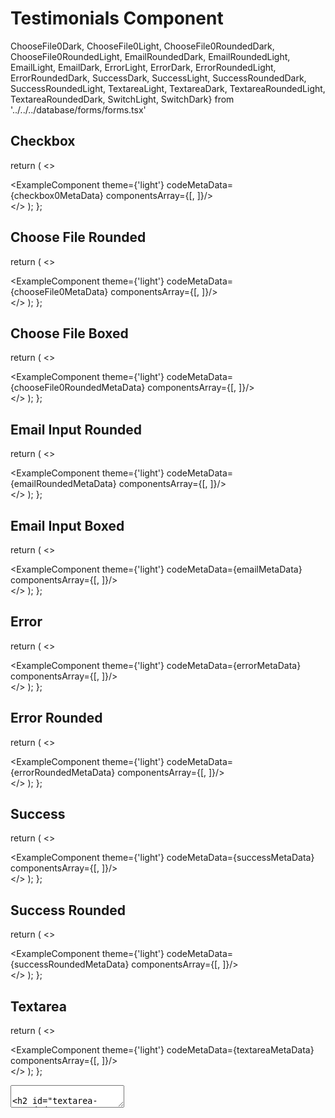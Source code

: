 # Testimonials Component

ChooseFile0Dark, ChooseFile0Light, 
ChooseFile0RoundedDark, ChooseFile0RoundedLight,
EmailRoundedDark, EmailRoundedLight,
EmailLight, EmailDark,
ErrorLight, ErrorDark,
ErrorRoundedLight, ErrorRoundedDark,
SuccessDark, SuccessLight,
SuccessRoundedDark, SuccessRoundedLight,
TextareaLight, TextareaDark,
TextareaRoundedLight, TextareaRoundedDark,
SwitchLight, SwitchDark} from '../../../database/forms/forms.tsx'


## Checkbox 

  return (
    <>
    <div className='mb-20'>
        <ExampleComponent theme={'light'} codeMetaData={checkbox0MetaData} componentsArray={[<Checkbox0Dark />, <Checkbox0Light/>]}/>
    </div>
    </>
  );
};

<Checkbox0/>

## Choose File Rounded

  return (
    <>
    <div className='mb-20'>
        <ExampleComponent theme={'light'} codeMetaData={chooseFile0MetaData} componentsArray={[<ChooseFile0Dark />, <ChooseFile0Light/>]}/>
    </div>
    </>
  );
};

<ChooseFile0/>

## Choose File Boxed

  return (
    <>
    <div className='mb-20'>
        <ExampleComponent theme={'light'} codeMetaData={chooseFile0RoundedMetaData} componentsArray={[<ChooseFile0RoundedDark />, <ChooseFile0RoundedLight/>]}/>
    </div>
    </>
  );
};

<ChooseFile0Rounded/>

## Email Input Rounded

  return (
    <>
    <div className='mb-20'>
        <ExampleComponent theme={'light'} codeMetaData={emailRoundedMetaData} componentsArray={[<EmailRoundedDark />, <EmailRoundedLight/>]}/>
    </div>
    </>
  );
};

<EmailRounded/>

## Email Input Boxed

  return (
    <>
    <div className='mb-20'>
        <ExampleComponent theme={'light'} codeMetaData={emailMetaData} componentsArray={[<EmailDark />, <EmailLight/>]}/>
    </div>
    </>
  );
};

<Email/>

## Error

  return (
    <>
    <div className='mb-20'>
        <ExampleComponent theme={'light'} codeMetaData={errorMetaData} componentsArray={[<ErrorDark />, <ErrorLight/>]}/>
    </div>
    </>
  );
};

<Error/>

## Error Rounded

  return (
    <>
    <div className='mb-20'>
        <ExampleComponent theme={'light'} codeMetaData={errorRoundedMetaData} componentsArray={[<ErrorRoundedDark />, <ErrorRoundedLight/>]}/>
    </div>
    </>
  );
};

<ErrorRounded/>

## Success

  return (
    <>
    <div className='mb-20'>
        <ExampleComponent theme={'light'} codeMetaData={successMetaData} componentsArray={[<SuccessDark />, <SuccessLight/>]}/>
    </div>
    </>
  );
};

<Success/>


## Success Rounded

  return (
    <>
    <div className='mb-20'>
        <ExampleComponent theme={'light'} codeMetaData={successRoundedMetaData} componentsArray={[<SuccessRoundedDark />, <SuccessRoundedLight/>]}/>
    </div>
    </>
  );
};

<SuccessRounded/>

## Textarea

  return (
    <>
    <div className='mb-20'>
        <ExampleComponent theme={'light'} codeMetaData={textareaMetaData} componentsArray={[<TextareaDark />, <TextareaLight/>]}/>
    </div>
    </>
  );
};

<Textarea/>

## Textarea Rounded

  return (
    <>
    <div className='mb-20'>
        <ExampleComponent theme={'light'} codeMetaData={textareaRoundedMetaData} componentsArray={[<TextareaRoundedDark />, <TextareaRoundedLight/>]}/>
    </div>
    </>
  );
};

<TextareaRounded/>

## Switch

  return (
    <>
    <div className='mb-20'>
        <ExampleComponent theme={'light'} codeMetaData={switchMetaData} componentsArray={[<SwitchDark />, <SwitchLight/>]}/>
    </div>
    </>
  );
};

<Switch/>